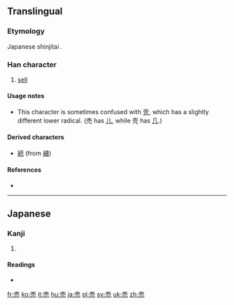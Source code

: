 {{also|賣|卖|壳}}
==Translingual==
{{ja-forms|売|[[卖]]|[[賣]]}}
===Etymology===
Japanese shinjitai {{Han simp|賣}}.

===Han character===
{{Han char|rn=33|rad=士|as=04|sn=7|four=|canj=土月竹山 (GBHU), X土月竹山 (XGBHU)}}

# [[sell]]

====Usage notes====
* This character is sometimes confused with [[壳]], which has a slightly different lower radical. (売 has [[儿]], while 壳 has [[几]].)

====Derived characters====
* [[続]] (from [[續]])

====References====
* {{Han ref|kx=0243.041|dkj=05647|dj=0483.090|hdz=10428.021|uh=58F2|ud=22770}}

----

==Japanese==

===Kanji===
{{ja-kanji|grade=2|rs=士04}}

# {{defn|Japanese|sort=士04}}

====Readings====
* {{ja-readings|on=[[ばい]] (bai), [[まい]] (mai)|kun=[[うる]] (uru)}}

[[fr:売]]
[[ko:売]]
[[it:売]]
[[hu:売]]
[[ja:売]]
[[pl:売]]
[[sv:売]]
[[uk:売]]
[[zh:売]]